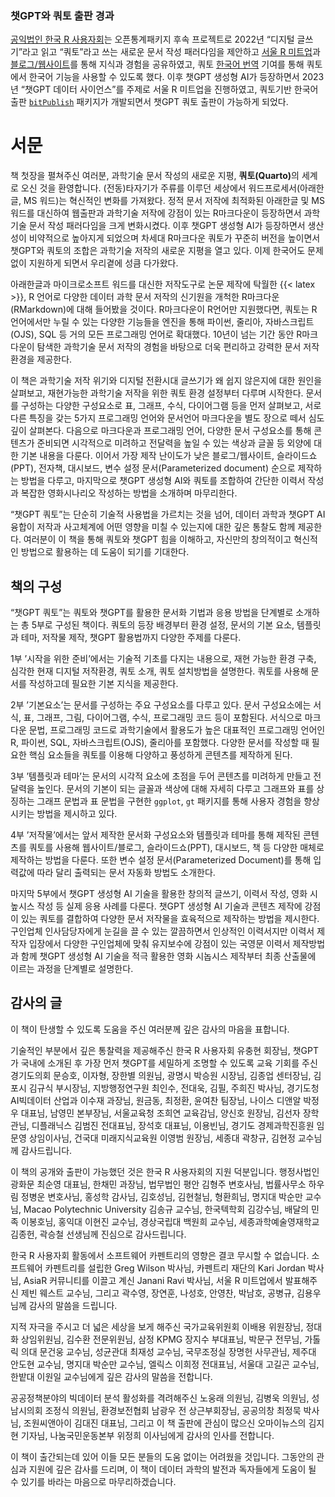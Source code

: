 
:::{.callout-tip}
### 챗GPT와 쿼토 출판 경과  {.unnumbered}

[공익법인 한국 R 사용자회](https://r2bit.com/)는 오픈통계패키지 후속 프로젝트로 2022년 "디지털 글쓰기"라고 읽고 "쿼토"라고 쓰는 새로운 문서 작성 패러다임을 제안하고 [서울 R 미트업](https://r2bit.com/seoul-r/)과 [블로그/웹사이트](https://r2bit.com/quarto/)를 통해 지식과 경험을 공유하였고, 쿼토 [한국어 번역](https://github.com/quarto-dev/quarto-cli/pull/2773) 기여를 통해 쿼토에서 한국어 기능을 사용할 수 있도록 했다. 이후 챗GPT 생성형 AI가 등장하면서 2023년 "챗GPT 데이터 사이언스"를 주제로 서울 R 미트업을 진행하였고, 쿼토기반 한국어 출판 [`bitPublish`](https://github.com/bit2r/bitPublish) 패키지가 개발되면서 챗GPT 쿼토 출판이 가능하게 되었다.
:::

# 서문 {.unnumbered}

책 첫장을 펼쳐주신 여러분, 과학기술 문서 작성의 새로운 지평, **쿼토(Quarto)**의 세계로 오신 것을 환영합니다. (전동)타자기가 주류를 이루던 세상에서 워드프로세서(아래한글, MS 워드)는 혁신적인 변화를 가져왔다. 정적 문서 저작에 최적화된 아래한글 및 MS 워드를 대신하여 웹출판과 과학기술 저작에 강점이 있는 R마크다운이 등장하면서 과학기술 문서 작성 패러다임을 크게 변화시켰다. 이후 챗GPT 생성형 AI가 등장하면서 생산성이 비약적으로 높아지게 되었으며 차세대 R마크다운 쿼토가 꾸준히 버전을 높이면서 챗GPT와 쿼토의 조합은 과학기술 저작의 새로운 지평을 열고 있다. 이제 한국어도 문제없이 지원하게 되면서 우리곁에 성큼 다가왔다.

아래한글과 마이크로소프트 워드를 대신한 저작도구로 논문 제작에 탁월한 {{< latex >}}, R 언어로 다양한 데이터 과학 문서 저작의 신기원을 개척한 R마크다운(RMarkdown)에 대해 들어봤을 것이다. R마크다운이 R언어만 지원했다면, 쿼토는 R 언어에서만 누릴 수 있는 다양한 기능들을 엔진을 통해 파이썬, 줄리아, 자바스크립트(OJS), SQL 등 거의 모든 프로그래밍 언어로 확대했다. 10년이 넘는 기간 동안 R마크다운이 탐색한 과학기술 문서 저작의 경험을 바탕으로 더욱 편리하고 강력한 문서 저작 환경을 제공한다.

이 책은 과학기술 저작 위기와 디지털 전환시대 글쓰기가 왜 쉽지 않은지에 대한 원인을 살펴보고, 재현가능한 과학기술 저작을 위한 쿼토 환경 설정부터 다루며 시작한다. 문서를 구성하는 다양한 구성요소로 표, 그래프, 수식, 다이어그램 등을 먼저 살펴보고, 서로다른 특징을 갖는 5가지 프로그래밍 언어와 문서언어 마크다운을 별도 장으로 떼서 심도 깊이 살펴본다. 다음으로 마크다운과 프로그래밍 언어, 다양한 문서 구성요소를 통해 콘텐츠가 준비되면 시각적으로 미려하고 전달력을 높일 수 있는 색상과 글꼴 등 외양에 대한 기본 내용을 다룬다. 이어서 가장 제작 난이도가 낮은 블로그/웹사이트, 슬라이드쇼(PPT), 전자책, 대시보드, 변수 설정 문서(Parameterized document) 순으로 제작하는 방법을 다루고, 마지막으로 챗GPT 생성형 AI와 쿼토를 조합하여 간단한 이력서 작성과 복잡한 영화시나리오 작성하는 방법을 소개하며 마무리한다.

"챗GPT 쿼토"는 단순히 기술적 사용법을 가르치는 것을 넘어, 
데이터 과학과 챗GPT AI 융합이 저작과 사고체계에 어떤 영향을 미칠 수 있는지에 대한 깊은 통찰도
함께 제공한다. 여러분이 이 책을 통해 쿼토와 챗GPT 힘을 이해하고, 자신만의 창의적이고 혁신적인 방법으로 활용하는 데 도움이 되기를 기대한다.


## 책의 구성

"챗GPT 쿼토"는 쿼토와 챗GPT를 활용한 문서화 기법과 응용 방법을 단계별로 소개하는 총 5부로 구성된 책이다. 쿼토의 등장 배경부터 환경 설정, 문서의 기본 요소, 템플릿과 테마, 저작물 제작, 챗GPT 활용법까지 다양한 주제를 다룬다.

1부 '시작을 위한 준비'에서는 기술적 기초를 다지는 내용으로, 재현 가능한 환경 구축, 심각한 현재 디지털 저작환경, 쿼토 소개, 쿼토 설치방법을 설명한다. 쿼토를 사용해 문서를 작성하고데 필요한 기본 지식을 제공한다.

2부 '기본요소'는 문서를 구성하는 주요 구성요소를 다루고 있다. 문서 구성요소에는 서식, 표, 그래프, 그림, 다이어그램, 수식, 프로그래밍 코드 등이 포함된다. 서식으로 마크다운 문법, 프로그래밍 코드로 과학기술에서 활용도가 높은 대표적인 프로그래밍 언어인 R, 파이썬, SQL, 자바스크립트(OJS), 줄리아를 포함했다. 다양한 문서를 작성할 때 필요한 핵심 요소들을 쿼토를 이용해 다양하고 풍성하게 콘텐츠를 제작하게 된다.

3부 '템플릿과 테마'는 문서의 시각적 요소에 초점을 두어 콘텐츠를 미려하게 만들고 전달력을 높인다. 문서의 기본이 되는 글꼴과 색상에 대해 자세히 다루고 그래프와 표를 상징하는 그래프 문법과 표 문법을 구현한 `ggplot`, `gt` 패키지를 통해 사용자 경험을 향상시키는 방법을 제시하고 있다.

4부 '저작물'에서는 앞서 제작한 문서화 구성요소와 템플릿과 테마를 통해 제작된 콘텐츠를 쿼토를 사용해 웹사이트/블로그, 슬라이드쇼(PPT), 대시보드, 책 등 다양한 매체로 제작하는 방법을 다룬다. 또한 변수 설정 문서(Parameterized Document)를 통해 입력값에 따라 달리 출력되는 문서 자동화 방법도 소개한다.

마지막 5부에서 챗GPT 생성형 AI 기술을 활용한 창의적 글쓰기, 이력서 작성, 영화 시높시스 작성 등 실제 응용 사례를 다룬다. 챗GPT 생성형 AI 기술과 콘텐츠 제작에 강점이 있는 쿼토를 결합하여 다양한 문서 저작물을 효육적으로 제작하는 방법을 제시한다. 구인업체 인사담당자에게 눈길을 끌 수 있는 깔끔하면서 인상적인 이력서지만 이력서 제작자 입장에서 다양한 구인업체에 맞춰 유지보수에 강점이 있는 국영문 이력서 제작방법과 함께 챗GPT 생성형 AI 기술을 적극 활용한 영화 시놉시스 제작부터 최종 산출물에 이르는 과정을 단계별로 설명한다.

## 감사의 글 {.unnumbered}

이 책이 탄생할 수 있도록 도움을 주신 여러분께 깊은 감사의 마음을 표합니다.

기술적인 부분에서 깊은 통찰력을 제공해주신 한국 R 사용자회 유충현 회장님, 챗GPT가 국내에 소개된 후 가장 먼저 챗GPT를 세밀하게 조명할 수 있도록 교육 기회를 주신 경기도의회 문승호, 이자형, 장한별 의원님, 광명시 박승원 시장님, 김종업 센터장님, 김포시 김규식 부시장님, 지방행정연구원 최인수, 전대욱, 김필, 주희진  박사님, 경기도청 AI빅데이터 산업과 이수재 과장님, 원금동, 최정환, 윤여찬 팀장님, 나이스 디앤알 박정우 대표님, 남영민 본부장님, 서울교육청 조희연 교육감님, 양신호 원장님, 김선자 장학관님, 디플래닉스 김범진 전대표님, 장석호 대표님, 이용빈님, 경기도 경제과학진흥원 임문영 상임이사님, 건국대 미래지식교육원 이영범 원장님, 세종대 곽창규, 김현정 교수님께 감사드립니다.

이 책의 공개와 출판이 가능했던 것은 한국 R 사용자회의 지원 덕분입니다. 행정사법인 광화문 최순영 대표님, 한채민 과장님, 법무법인 평안 김형주 변호사님, 법률사무소 하우림 정병운 변호사님, 홍성학 감사님, 김호성님, 김현철님, 형환희님, 명지대 박순만 교수님, Macao Polytechnic University 김송규 교수님, 한국텍학회 김강수님, 배달의 민족 이봉호님, 홍익대 이현진 교수님, 경상국립대 백원희 교수님, 세종과학예술영재학교 김종헌, 곽승철 선생님께 진심으로 감사드립니다. 

한국 R 사용자회 활동에서 소프트웨어 카펜트리의 영향은 결코 무시할 수 없습니다. 소프트웨어 카펜트리를 설립한 Greg Wilson 박사님, 카펜트리 재단의 Kari Jordan 박사님, AsiaR 커뮤니티를 이끌고 계신 Janani Ravi 박사님, 서울 R 미트업에서 발표해주신 제빈 웨스트 교수님, 그리고 곽수영, 장연훈, 나성호, 안영찬, 박남호, 공병규, 김용우님께 감사의 말씀을 드립니다.

지적 자극을 주시고 더 넓은 세상을 보게 해주신 국가교육위원회 이배용 위원장님, 정대화 상임위원님, 김수환 전문위원님, 삼정 KPMG 장지수 부대표님, 박문구 전무님, 가톨릭 의대 문건웅 교수님, 성균관대 최재성 교수님, 국무조정실 장명헌 사무관님, 제주대 안도현 교수님, 명지대 박순만 교수님, 엘릭스 이희정 전대표님, 서울대 고길곤 교수님, 한밭대 이원일 교수님에게 깊은 감사의 말씀을 전합니다.

공공정책분야의 빅데이터 분석 활성화를 격려해주신 노웅래 의원님, 김병욱 의원님, 성남시의회 조정식 의원님, 환경보전협회 남광우 전 상근부회장님, 공공의창 최정묵 박사님, 조원씨앤아이 김대진 대표님, 
그리고 이 책 출판에 관심이 많으신 오마이뉴스의 김지현 기자님, 나눔국민운동본부 위정희 이사님에게 감사의 인사를 전합니다.

이 책이 출간되는데 있어 이들 모든 분들의 도움 없이는 어려웠을 것입니다. 그동안의 관심과 지원에 깊은 감사를 드리며, 이 책이 데이터 과학의 발전과 독자들에게 도움이 될 수 있기를 바라는 마음으로 마무리하겠습니다.





